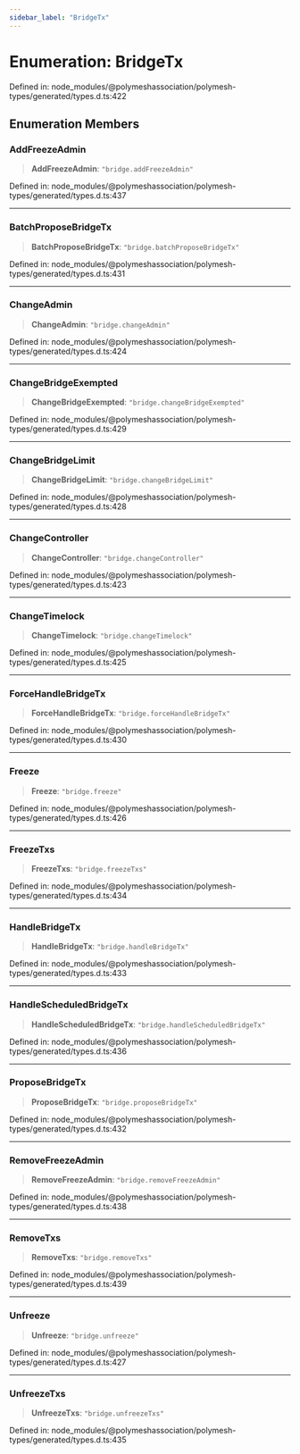 ```yaml
---
sidebar_label: "BridgeTx"
---
```


# Enumeration: BridgeTx

Defined in: node\_modules/@polymeshassociation/polymesh-types/generated/types.d.ts:422

## Enumeration Members

### AddFreezeAdmin

> **AddFreezeAdmin**: `"bridge.addFreezeAdmin"`

Defined in: node\_modules/@polymeshassociation/polymesh-types/generated/types.d.ts:437

***

### BatchProposeBridgeTx

> **BatchProposeBridgeTx**: `"bridge.batchProposeBridgeTx"`

Defined in: node\_modules/@polymeshassociation/polymesh-types/generated/types.d.ts:431

***

### ChangeAdmin

> **ChangeAdmin**: `"bridge.changeAdmin"`

Defined in: node\_modules/@polymeshassociation/polymesh-types/generated/types.d.ts:424

***

### ChangeBridgeExempted

> **ChangeBridgeExempted**: `"bridge.changeBridgeExempted"`

Defined in: node\_modules/@polymeshassociation/polymesh-types/generated/types.d.ts:429

***

### ChangeBridgeLimit

> **ChangeBridgeLimit**: `"bridge.changeBridgeLimit"`

Defined in: node\_modules/@polymeshassociation/polymesh-types/generated/types.d.ts:428

***

### ChangeController

> **ChangeController**: `"bridge.changeController"`

Defined in: node\_modules/@polymeshassociation/polymesh-types/generated/types.d.ts:423

***

### ChangeTimelock

> **ChangeTimelock**: `"bridge.changeTimelock"`

Defined in: node\_modules/@polymeshassociation/polymesh-types/generated/types.d.ts:425

***

### ForceHandleBridgeTx

> **ForceHandleBridgeTx**: `"bridge.forceHandleBridgeTx"`

Defined in: node\_modules/@polymeshassociation/polymesh-types/generated/types.d.ts:430

***

### Freeze

> **Freeze**: `"bridge.freeze"`

Defined in: node\_modules/@polymeshassociation/polymesh-types/generated/types.d.ts:426

***

### FreezeTxs

> **FreezeTxs**: `"bridge.freezeTxs"`

Defined in: node\_modules/@polymeshassociation/polymesh-types/generated/types.d.ts:434

***

### HandleBridgeTx

> **HandleBridgeTx**: `"bridge.handleBridgeTx"`

Defined in: node\_modules/@polymeshassociation/polymesh-types/generated/types.d.ts:433

***

### HandleScheduledBridgeTx

> **HandleScheduledBridgeTx**: `"bridge.handleScheduledBridgeTx"`

Defined in: node\_modules/@polymeshassociation/polymesh-types/generated/types.d.ts:436

***

### ProposeBridgeTx

> **ProposeBridgeTx**: `"bridge.proposeBridgeTx"`

Defined in: node\_modules/@polymeshassociation/polymesh-types/generated/types.d.ts:432

***

### RemoveFreezeAdmin

> **RemoveFreezeAdmin**: `"bridge.removeFreezeAdmin"`

Defined in: node\_modules/@polymeshassociation/polymesh-types/generated/types.d.ts:438

***

### RemoveTxs

> **RemoveTxs**: `"bridge.removeTxs"`

Defined in: node\_modules/@polymeshassociation/polymesh-types/generated/types.d.ts:439

***

### Unfreeze

> **Unfreeze**: `"bridge.unfreeze"`

Defined in: node\_modules/@polymeshassociation/polymesh-types/generated/types.d.ts:427

***

### UnfreezeTxs

> **UnfreezeTxs**: `"bridge.unfreezeTxs"`

Defined in: node\_modules/@polymeshassociation/polymesh-types/generated/types.d.ts:435
